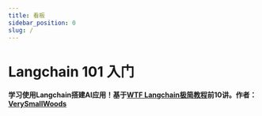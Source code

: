 ```yaml
---
title: 看板
sidebar_position: 0
slug: /
---
```


# Langchain 101 入门

**学习使用Langchain搭建AI应用！基于[WTF Langchain极简教程](https://github.com/WTFAcademy/WTF-Langchain)前10讲。作者：[VerySmallWoods](https://github.com/sugarforever)**

